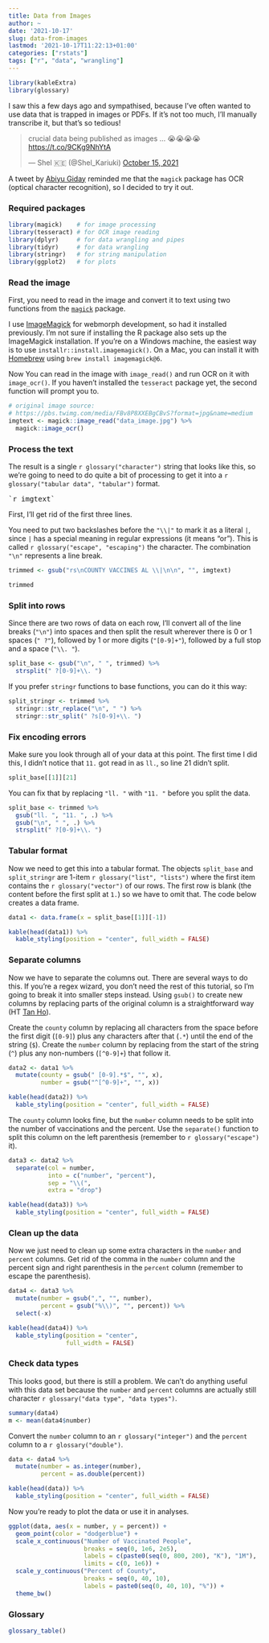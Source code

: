 ```yaml
---
title: Data from Images
author: ~
date: '2021-10-17'
slug: data-from-images
lastmod: '2021-10-17T11:22:13+01:00'
categories: ["rstats"]
tags: ["r", "data", "wrangling"]
---
```


```r
library(kableExtra)
library(glossary)
```

I saw this a few days ago and sympathised, because I've often wanted to use data that is trapped in images or PDFs. If it's not too much, I'll manually transcribe it, but that's so tedious!

<blockquote class="twitter-tweet"><p lang="en" dir="ltr">crucial data being published as images ... 😭😭😭😭 <a href="https://t.co/9CKg9NhYtA">https://t.co/9CKg9NhYtA</a></p>&mdash; Shel 🇰🇪 (@Shel_Kariuki) <a href="https://twitter.com/Shel_Kariuki/status/1449029768763084814?ref_src=twsrc%5Etfw">October 15, 2021</a></blockquote> <script async src="https://platform.twitter.com/widgets.js" charset="utf-8"></script> 


A tweet by [Abiyu Giday](https://twitter.com/abiyugiday/status/1449257787821789184?s=20) reminded me that the `magick` package has OCR (optical character recognition), so I decided to try it out.

### Required packages

```r
library(magick)    # for image processing
library(tesseract) # for OCR image reading
library(dplyr)     # for data wrangling and pipes
library(tidyr)     # for data wrangling
library(stringr)   # for string manipulation
library(ggplot2)   # for plots
```


### Read the image

First, you need to read in the image and convert it to text using two functions from the [`magick`](https://cran.r-project.org/web/packages/magick/vignettes/intro.html) package. 

I use [ImageMagick](https://imagemagick.org/) for webmorph development, so had it installed previously. I'm not sure if installing the R package also sets up the ImageMagick installation. If you're on a Windows machine, the easiest way is to use `installr::install.imagemagick()`. On a Mac, you can install it with [Homebrew](https://brew.sh/) using `brew install imagemagick@6`.

Now You can read in the image with `image_read()` and run OCR on it with `image_ocr()`. If you haven't installed the `tesseract` package yet, the second function will prompt you to.

```r
# original image source:
# https://pbs.twimg.com/media/FBv8P8XXEBgCBvS?format=jpg&name=medium
imgtext <- magick::image_read("data_image.jpg") %>%
  magick::image_ocr()
```

### Process the text

The result is a single `r glossary("character")` string that looks like this, so we're going to need to do quite a bit of processing to get it into a `r glossary("tabular data", "tabular")` format.

<pre>
`r imgtext`
</pre>


First, I'll get rid of the first three lines.

You need to put two backslashes before the `"\\|"` to mark it as a literal `|`, since `|` has a special meaning in regular expressions (it means "or"). This is called `r glossary("escape", "escaping")` the character. The combination `"\n"` represents a line break.


```r
trimmed <- gsub("rs\nCOUNTY VACCINES AL \\|\n\n", "", imgtext)

trimmed
```

### Split into rows

Since there are two rows of data on each row, I'll convert all of the line breaks (`"\n"`) into spaces and then split the result wherever there is 0 or 1 spaces (`" ?"`), followed by 1 or more digits (`"[0-9]+"`), followed by a full stop and a space (`"\\. "`).

```r
split_base <- gsub("\n", " ", trimmed) %>%
  strsplit(" ?[0-9]+\\. ")
```

If you prefer `stringr` functions to base functions, you can do it this way:

```r
split_stringr <- trimmed %>%
  stringr::str_replace("\n", " ") %>%
  stringr::str_split(" ?s[0-9]+\\. ")
```

### Fix encoding errors

Make sure you look through all of your data at this point. The first time I did this, I didn't notice that `11.` got read in as `ll.`, so line 21 didn't split.

```r
split_base[[1]][21]
```

You can fix that by replacing `"ll. "` with `"11. "` before you split the data.

```r
split_base <- trimmed %>%
  gsub("ll. ", "11. ", .) %>%
  gsub("\n", " ", .) %>%
  strsplit(" ?[0-9]+\\. ")
```

### Tabular format

Now we need to get this into a tabular format. The objects `split_base` and `split_stringr` are 1-item `r glossary("list", "lists")` where the first item contains the `r glossary("vector")` of our rows. The first row is blank (the content before the first split at `1. `) so we have to omit that. The code below creates a data frame.

```r
data1 <- data.frame(x = split_base[[1]][-1]) 
```

```r
kable(head(data1)) %>%
  kable_styling(position = "center", full_width = FALSE)
```

### Separate columns

Now we have to separate the columns out. There are several ways to do this. If you're a regex wizard, you don't need the rest of this tutorial, so I'm going to break it into smaller steps instead. Using `gsub()` to create new columns by replacing parts of the original column is a straightforward way (HT [Tan Ho](https://twitter.com/_TanHo)).

Create the `county` column by replacing all characters from the space before the first digit (` [0-9]`) plus any characters after that (`.*`) until the end of the string (`$`). Create the `number` column by replacing from the start of the string (`^`) plus any non-numbers (`[^0-9]+`) that follow it.

```r
data2 <- data1 %>%
  mutate(county = gsub(" [0-9].*$", "", x),
         number = gsub("^[^0-9]+", "", x))
```

```r
kable(head(data2)) %>%
  kable_styling(position = "center", full_width = FALSE)
```

The `county` column looks fine, but the `number` column needs to be split into the number of vaccinations and the percent. Use the `separate()` function to split this column on the left parenthesis (remember to `r glossary("escape")` it).


```r
data3 <- data2 %>%
  separate(col = number, 
           into = c("number", "percent"), 
           sep = "\\(",
           extra = "drop") 
```

```r
kable(head(data3)) %>%
  kable_styling(position = "center", full_width = FALSE)
```

### Clean up the data

Now we just need to clean up some extra characters in the `number` and `percent` columns. Get rid of the comma in the `number` column and the percent sign and right parenthesis in the `percent` column (remember to escape the parenthesis).

```r
data4 <- data3 %>%
  mutate(number = gsub(",", "", number),
         percent = gsub("%\\)", "", percent)) %>%
  select(-x)
```

```r
kable(head(data4)) %>%
  kable_styling(position = "center", 
                full_width = FALSE)
```

### Check data types

This looks good, but there is still a problem. We can't do anything useful with this data set because the `number` and `percent` columns are actually still character `r glossary("data type", "data types")`. 

```r
summary(data4)
m <- mean(data4$number)
```

Convert the `number` column to an `r glossary("integer")` and the `percent` column to a `r glossary("double")`.

```r
data <- data4 %>%
  mutate(number = as.integer(number),
         percent = as.double(percent))
```

```r
kable(head(data)) %>%
  kable_styling(position = "center", full_width = FALSE)
```

Now you're ready to plot the data or use it in analyses.

```r
ggplot(data, aes(x = number, y = percent)) +
  geom_point(color = "dodgerblue") +
  scale_x_continuous("Number of Vaccinated People",
                     breaks = seq(0, 1e6, 2e5),
                     labels = c(paste0(seq(0, 800, 200), "K"), "1M"),
                     limits = c(0, 1e6)) +
  scale_y_continuous("Percent of County",
                     breaks = seq(0, 40, 10),
                     labels = paste0(seq(0, 40, 10), "%")) +
  theme_bw()
```

### Glossary

```r
glossary_table()
```



